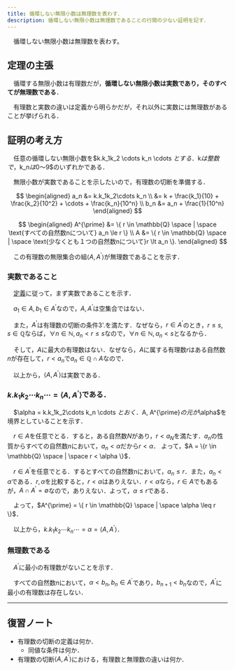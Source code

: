 ```yaml
---
title: 循環しない無限小数は無理数を表わす．
description: 循環しない無限小数は無理数であることの行間の少ない証明を記す．
---
```


<Card title="定理(無理数)">
　循環しない無限小数は無理数を表わす。
</Card>

## 定理の主張
　循環する無限小数は有理数だが，**循環しない無限小数は実数であり，そのすべてが無理数である**．

　有理数と実数の違いは定義から明らかだが，それ以外に実数には無理数があることが挙げられる．

## 証明の考え方
　任意の循環しない無限小数を$k.k_1k_2 \cdots k_n \cdots $とする．$k$は整数で，$k_n$は$0$〜$9$のいずれかである．

　無限小数が実数であることを示したいので，有理数の切断を準備する．

$$
\begin{aligned}
    a_n &= k.k_1k_2\cdots k_n \\ &= k + \frac{k_1}{10} + \frac{k_2}{10^2} + \cdots + \frac{k_n}{10^n} \\
    b_n &= a_n + \frac{1}{10^n}
\end{aligned}
$$

$$
\begin{aligned}
    A^{\prime} &= \{ r \in \mathbb{Q} \space | \space \text{すべての自然数nについて} a_n \le r \}  \\
    A &= \{ r \in \mathbb{Q} \space | \space \text{少なくとも１つの自然数nについて}r \lt a_n \}.
\end{aligned}
$$

　この有理数の無限集合の組$\langle A, A^{\prime} \rangle$が無理数であることを示す．

### 実数であること
　[定義](./010_Dedekind_cut.mdx)に従って，まず実数であることを示す．

　$a_1 \in A, b_1 \in A^{\prime}$なので，$A, A^{\prime}$は空集合ではない．

　また，$A^{\prime}$は有理数の切断の条件3'.を満たす．なぜなら，$r \in A^{\prime}$のとき，$r \le s, s \in \mathbb{Q}$ならば，$\forall n \in \mathbb{N}, a_n < r \le s$なので，$\forall n \in \mathbb{N}, a_n < s$となるから．

　そして，$A$に最大の有理数はない．なぜなら，$A$に属する有理数$r$はある自然数$n$が存在して，$r < a_n$で$a_n \in \mathbb{Q} \cap A$なので．

　以上から，$\langle A, A^{\prime} \rangle$は実数である．

### $k.k_1k_2 \cdots k_n \cdots = \langle A,A^{\prime} \rangle$である．

　$\alpha = k.k_1k_2\cdots k_n \cdots $とおく．$A, A^{\prime}$の元が$\alpha$を境界としていることを示す．

　$r \in A$を任意でとる．すると，ある自然数$N$があり，$r < a_N$を満たす．$a_n$の性質からすべての自然数$n$において，$a_n < \alpha \text{だから} r < \alpha$．
よって，$A = \{r \in \mathbb{Q} \space | \space r < \alpha \}$．

　$r \in A^{\prime}$を任意でとる．するとすべての自然数nにおいて，$a_n \leq r$．また，$a_n < \alpha$である．$r,\alpha$を比較すると，$r < \alpha$はありえない．$r < \alpha$なら，$r \in A$でもあるが，$A \cap A^{\prime} = \emptyset$なので，ありえない．よって，$\alpha \leq r$である．

　よって，$A^{\prime} = \{ r \in \mathbb{Q} \space | \space \alpha \leq r \}$．

　以上から，$k.k_1k_2 \cdots k_n \cdots = \alpha = \langle A, A^{\prime} \rangle$．

### 無理数である
　$A^{\prime}$に最小の有理数がないことを示す．

　すべての自然数$n$において，$\alpha < b_n, b_n \in A^{\prime}$であり，$b_{n+1} < b_n$なので，$A^{\prime}$に最小の有理数は存在しない．

***

## 復習ノート
- 有理数の切断の定義は何か．
  - 同値な条件は何か．
- 有理数の切断$\langle A, A^{\prime} \rangle$における，有理数と無理数の違いは何か．
